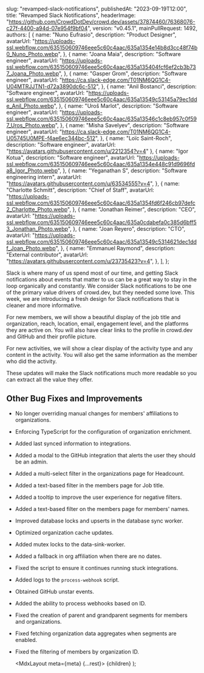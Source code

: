 
  slug: "revamped-slack-notifications",
  publishedAt: "2023-09-19T12:00",
  title: "Revamped Slack  Notifications",
  headerImage:
    "https://github.com/CrowdDotDev/crowd.dev/assets/37874460/76368076-c27f-4400-a94d-07e954f9bf04",
  version: "v0.45.1",
  mainPullRequest: 1492,
  authors: [
    {
      name: "Nuno Eufrasio",
      description: "Product Designer",
      avatarUrl:
        "https://uploads-ssl.webflow.com/635150609746eee5c60c4aac/635a1354e14b8d3cc48f74b0_Nuno_Photo.webp",
    },
    {
      name: "Joana Maia",
      description: "Software engineer",
      avatarUrl:
        "https://uploads-ssl.webflow.com/635150609746eee5c60c4aac/635a135404fcf6ef2cb3b737_Joana_Photo.webp",
    },
    {
      name: "Gasper Grom",
      description: "Software engineer",
      avatarUrl: "https://ca.slack-edge.com/T01NM6QG1C4-U04MTRJJTN1-d72a3890dc6c-512",
    },
    {
      name: "Anil Bostanci",
      description: "Software engineer",
      avatarUrl:
        "https://uploads-ssl.webflow.com/635150609746eee5c60c4aac/635a13549c53145a79ec1dde_Anil_Photo.webp",
    },
    {
      name: "Uroš Marlot",
      description: "Software engineer",
      avatarUrl:
        "https://uploads-ssl.webflow.com/635150609746eee5c60c4aac/635a13546c1c8eb957c0f597_Uros_Photo.webp",
    },
    {
      name: "Misha Savelyev",
      description: "Software engineer",
      avatarUrl: "https://ca.slack-edge.com/T01NM6QG1C4-U05745U0MPE-f4ae6ec344bc-512",
    },
    {
      name: "Loïc Saint-Roch",
      description: "Software engineer",
      avatarUrl: "https://avatars.githubusercontent.com/u/2212354?v=4"
    },
    {
      name: "Igor Kotua",
      description: "Software engineer",
      avatarUrl:
        "https://uploads-ssl.webflow.com/635150609746eee5c60c4aac/635a1354e448c91d9696fda8_Igor_Photo.webp",
    },
    {
      name: "Yeganathan S",
      description: "Software engineering intern",
      avatarUrl: "https://avatars.githubusercontent.com/u/63534555?v=4",
    },
    {
      name: "Charlotte Schmitt",
      description: "Chief of Staff",
      avatarUrl:
        "https://uploads-ssl.webflow.com/635150609746eee5c60c4aac/635a1354fd6f246cb97defc2_Charlotte_Photo.webp",
    },
    {
      name: "Jonathan Reimer",
      description: "CEO",
      avatarUrl:
        "https://uploads-ssl.webflow.com/635150609746eee5c60c4aac/635a0cdabefa0c385d6bff53_Jonathan_Photo.webp",
    },
    {
      name: "Joan Reyero",
      description: "CTO",
      avatarUrl:
        "https://uploads-ssl.webflow.com/635150609746eee5c60c4aac/635a13549c5314621dec1ddf_Joan_Photo.webp",
    },
    {
      name: "Emmanuel Raymond",
      description: "External contributor",
      avatarUrl: "https://avatars.githubusercontent.com/u/23735423?v=4",
    },
  ],
};

Slack is where many of us spend most of our time, and getting Slack notifications about events that matter to us can be a great way to stay in the loop organically and constantly. We consider Slack notifications to be one of the primary value drivers of crowd.dev, but they needed some love. This week, we are introducing a fresh design for Slack notifications that is cleaner and more informative.

For new members, we will show a beautiful display of the job title and organization, reach, location, email, engagement level, and the platforms they are active on. You will also have clear links to the profile in crowd.dev and GitHub and their profile picture.

For new activities, we will show a clear display of the activity type and any content in the activity. You will also get the same information as the member who did the activity.

These updates will make the Slack notifications much more readable so you can extract all the value they offer. 


## Other Bug Fixes and Improvements

- No longer overriding manual changes for members' affiliations to organizations. <PullRequest number="1444"/>
- Enforcing TypeScript for the configuration of organization enrichment. <PullRequest number="1467"/>
- Added last synced information to integrations. <PullRequest number="1416"/>
- Added a modal to the GitHub integration that alerts the user they should be an admin. <PullRequest number="1434"/>
- Added a multi-select filter in the organizations page for Headcount. <PullRequest number="1433"/>
- Added a text-based filter in the members page for Job title. <PullRequest number="1438"/>
- Added a tooltip to improve the user experience for negative filters. <PullRequest number="1437"/>
- Added a text-based filter on the members page for members' names. <PullRequest number="1427"/>
- Improved database locks and upserts in the database sync worker. <PullRequest number="1451"/>
- Optimized organization cache updates. <PullRequest number="1445"/>
- Added mutex locks to the data-sink-worker. <PullRequest number="1439"/>
- Added a fallback in org affiliation when there are no dates. <PullRequest number="1436"/>
- Fixed the script to ensure it continues running stuck integrations. <PullRequest number="1426"/>
- Added logs to the `process-webhook` script. <PullRequest number="1460"/>
- Obtained GitHub unstar events. <PullRequest number="1464"/>
- Added the ability to process webhooks based on ID. <PullRequest number="1466"/>
- Fixed the creation of parent and grandparent segments for members and organizations. <PullRequest number="1443"/>
- Fixed fetching organization data aggregates when segments are enabled. <PullRequest number="1420"/>
- Fixed the filtering of members by organization ID. <PullRequest number="1425"/>

  <MdxLayout meta={meta} {...rest}>
    {children}
  </MdxLayout>
);
